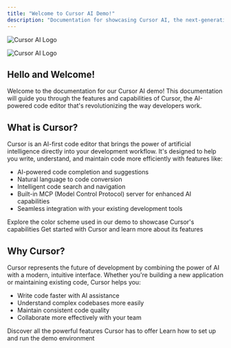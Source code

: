 ```yaml
---
title: "Welcome to Cursor AI Demo!"
description: "Documentation for showcasing Cursor AI, the next-generation AI-powered IDE"
---
```


<img
  className="block dark:hidden"
  src="/green-cd-wdt.png"
  alt="Cursor AI Logo"
/>

<img
  className="hidden dark:block"
  src="/green-cd-wdt.png"
  alt="Cursor AI Logo"
  title=""
/>

## Hello and Welcome!

Welcome to the documentation for our Cursor AI demo! This documentation will guide you through the features and capabilities of Cursor, the AI-powered code editor that's revolutionizing the way developers work.

## What is Cursor?

Cursor is an AI-first code editor that brings the power of artificial intelligence directly into your development workflow. It's designed to help you write, understand, and maintain code more efficiently with features like:

- AI-powered code completion and suggestions
- Natural language to code conversion
- Intelligent code search and navigation
- Built-in MCP (Model Control Protocol) server for enhanced AI capabilities
- Seamless integration with your existing development tools

<CardGroup cols="2">
  <Card title="Color Scheme" icon="palette" href="/color-scheme">
    Explore the color scheme used in our demo to showcase Cursor's capabilities
  </Card>
  <Card title="Downloads & Info" icon="download" href="/downloads-and-info">
    Get started with Cursor and learn more about its features
  </Card>
</CardGroup>

## Why Cursor?

Cursor represents the future of development by combining the power of AI with a modern, intuitive interface. Whether you're building a new application or maintaining existing code, Cursor helps you:

- Write code faster with AI assistance
- Understand complex codebases more easily
- Maintain consistent code quality
- Collaborate more effectively with your team

<CardGroup cols="2">
  <Card title="Features" icon="star" href="/features">
    Discover all the powerful features Cursor has to offer
  </Card>
  <Card title="Demo Setup" icon="screwdriver-wrench" href="/demo-setup">
    Learn how to set up and run the demo environment
  </Card>
</CardGroup>